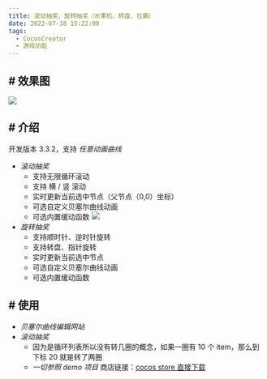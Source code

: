 ```yaml
---
title: 滚动抽奖、旋转抽奖（水果机、转盘、拉霸）
date: 2022-07-18 15:22:00
tags:
  - CocosCreator
  - 游戏功能
---
```


## # 效果图

![](https://forum.cocos.org/uploads/default/optimized/3X/b/0/b09f97f444d6397bbca70e1e3e0cbebae7be47c8_2_690x300.gif)

## # 介绍

开发版本 3.3.2，支持 _任意动画曲线_

- _滚动抽奖_
  - 支持无限循环滚动
  - 支持 横 / 竖 滚动
  - 实时更新当前选中节点（父节点（0,0）坐标）
  - 可选自定义贝塞尔曲线动画
  - 可选内置缓动函数
    ![](https://forum.cocos.org/uploads/default/optimized/3X/2/3/2330069a8ea4aab5de9cc492089171f692164343_2_271x500.png)
- _旋转抽奖_
  - 支持顺时针、逆时针旋转
  - 支持转盘、指针旋转
  - 实时更新当前选中节点
  - 可选自定义贝塞尔曲线动画
  - 可选内置缓动函数

## # 使用

- _贝塞尔曲线编辑网站_
- _滚动抽奖_
  - 因为是循环列表所以没有转几圈的概念，如果一圈有 10 个 item，那么到下标 20 就是转了两圈
  - _一切参照 demo 项目_
    商店链接：[cocos store 直接下载](https://store.cocos.com/app/detail/3919)
